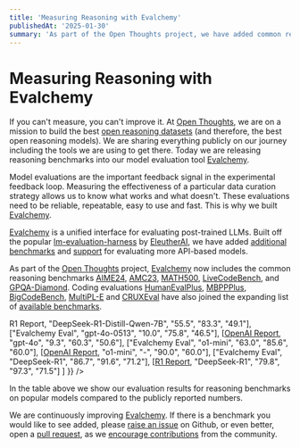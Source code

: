```yaml
---
title: 'Measuring Reasoning with Evalchemy'
publishedAt: '2025-01-30'
summary: 'As part of the Open Thoughts project, we have added common reasoning benchmarks into Evalchemy.'
---
```


# Measuring Reasoning with Evalchemy

If you can't measure, you can't improve it. At [Open Thoughts](https://github.com/open-thoughts/open-thoughts), we are on a mission to build the best [open reasoning datasets](https://huggingface.co/open-thoughts) (and therefore, the best open reasoning models). We are sharing everything publicly on our journey including the tools we are using to get there. Today we are releasing reasoning benchmarks into our model evaluation tool [Evalchemy](https://github.com/mlfoundations/evalchemy). 

Model evaluations are the important feedback signal in the experimental feedback loop. Measuring the effectiveness of a particular data curation strategy allows us to know what works and what doesn't. These evaluations need to be reliable, repeatable, easy to use and fast. This is why we built [Evalchemy](https://github.com/mlfoundations/evalchemy). 

[Evalchemy](https://github.com/mlfoundations/evalchemy) is a unified interface for evaluating post-trained LLMs. Built off the popular [lm-evaluation-harness](https://github.com/EleutherAI/lm-evaluation-harness) by [EleutherAI](https://www.eleuther.ai/), we have added [additional benchmarks](https://github.com/mlfoundations/Evalchemy?tab=readme-ov-file#built-in-benchmarks) and [support](https://github.com/mlfoundations/Evalchemy?tab=readme-ov-file#-whats-new) for evaluating more API-based models. 

As part of the [Open Thoughts](https://github.com/open-thoughts/open-thoughts) project, [Evalchemy](https://github.com/mlfoundations/evalchemy) now includes the common reasoning benchmarks [AIME24](https://huggingface.co/datasets/AI-MO/aimo-validation-aime), [AMC23](https://huggingface.co/datasets/AI-MO/aimo-validation-amc), [MATH500](https://github.com/openai/prm800k/tree/main?tab=readme-ov-file#math-splits), [LiveCodeBench](https://livecodebench.github.io/), and [GPQA-Diamond](https://huggingface.co/datasets/Idavidrein/gpqa). Coding evaluations [HumanEvalPlus](https://github.com/evalplus/evalplus), [MBPPPlus](https://github.com/evalplus/evalplus), [BigCodeBench](https://arxiv.org/abs/2406.15877), [MultiPL-E](https://github.com/nuprl/MultiPL-E/) and [CRUXEval](https://arxiv.org/abs/2401.03065) have also joined the expanding list of [available benchmarks](https://github.com/mlfoundations/Evalchemy?tab=readme-ov-file#built-in-benchmarks). 


<Table
  data={{
    headers: [
      "Method",
      "Model Name",
      "AIME2024",
      "MATH500",
      "GPQA-Diamond"
    ],
    rows: [
      ["Evalchemy Eval", "DeepSeek-R1-Distill-Qwen-7B", "60.0", "88.2", "46.9"],
      [<a href="https://github.com/deepseek-ai/DeepSeek-R1/blob/main/DeepSeek_R1.pdf">R1 Report</a>, "DeepSeek-R1-Distill-Qwen-7B", "55.5", "83.3", "49.1"],
      ["Evalchemy Eval", "gpt-4o-0513", "10.0", "75.8", "46.5"],
      [<a href="https://openai.com/index/learning-to-reason-with-llms/">OpenAI Report</a>, "gpt-4o", "9.3", "60.3", "50.6"],
      ["Evalchemy Eval", "o1-mini", "63.0", "85.6", "60.0"],
      [<a href="https://openai.com/index/openai-o1-mini-advancing-cost-efficient-reasoning/">OpenAI Report</a>, "o1-mini", "-", "90.0", "60.0"],
      ["Evalchemy Eval", "DeepSeek-R1", "86.7", "91.6", "71.2"],
      [<a href="https://github.com/deepseek-ai/DeepSeek-R1/blob/main/DeepSeek_R1.pdf">R1 Report</a>, "DeepSeek-R1", "79.8", "97.3", "71.5"]
    ]
  }}
/>

In the table above we show our evaluation results for reasoning benchmarks on popular models compared to the publicly reported numbers. 

We are continuously improving [Evalchemy](https://github.com/mlfoundations/evalchemy). If there is a benchmark you would like to see added, please [raise an issue](https://github.com/mlfoundations/evalchemy/issues) on Github, or even better, open a [pull request](https://github.com/mlfoundations/evalchemy/pulls), as we [encourage contributions](https://github.com/mlfoundations/evalchemy?tab=readme-ov-file#contributing) from the community. 